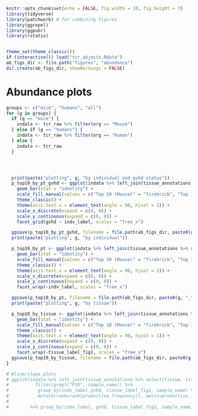```r
knitr::opts_chunk$set(echo = FALSE, fig.width = 10, fig.height = 7)
library(tidyverse)
library(patchwork) # for combining figures
library(ggrepel)
library(ggpubr)
library(rstatix)


theme_set(theme_classic())
if (interactive()) load("tcr_objects.Rdata")
ab_figs_dir <- file.path("figures", "abundance")
dir.create(ab_figs_dir, showWarnings = FALSE)
```

# Abundance plots
```r
groups <- c("mice", "humans", "all")
for (g in groups) {
  if (g == "mice") {
    indata <- tcr_raw %>% filter(org == "Mouse")
  } else if (g == "humans") {
    indata <- tcr_raw %>% filter(org == "Human")
  } else {
    indata <- tcr_raw
  }




  print(paste("plotting", g, "by individual and gvhd status"))
  p_top10_by_pt_gvhd <- ggplot(indata %>% left_join(tissue_annotations %>% select(tissue, tissue_label_fig1)) %>% group_by(indv_label, gvhd, tissue_label_fig1, sample_name) %>% arrange(desc(productive_frequency)) %>% mutate(top10 = ifelse(row_number() < 11, paste0("Top 10 (", org, ")"), "Other")) %>% group_by(indv_label, gvhd, tissue_label_fig1, sample_name, top10) %>% summarize(freq = sum(productive_frequency)), aes(x = tissue_label_fig1, y = freq, fill = top10)) +
    geom_bar(stat = "identity") +
    scale_fill_manual(values = c("Top 10 (Mouse)" = "firebrick", "Top 10 (Human)" = "red", "Other" = "grey")) +
    theme_classic() +
    theme(axis.text.x = element_text(angle = 90, hjust = 1)) +
    scale_x_discrete(expand = c(0, 0)) +
    scale_y_continuous(expand = c(0, 0)) +
    facet_grid(gvhd ~ indv_label, scales = "free_x")

  ggsave(p_top10_by_pt_gvhd, filename = file.path(ab_figs_dir, paste0(g, "_top10_by_pt_and_gvhd.pdf")), width = 25, height = 10)
  print(paste("plotting", g, "by individual"))

  p_top10_by_pt <- ggplot(indata %>% left_join(tissue_annotations %>% select(tissue, tissue_label_fig1)) %>% group_by(indv_label, tissue_label_fig1, sample_name) %>% arrange(desc(productive_frequency)) %>% mutate(top10 = ifelse(row_number() < 11, paste0("Top 10 (", org, ")"), "Other")) %>% group_by(indv_label, tissue_label_fig1, sample_name, top10) %>% summarize(freq = sum(productive_frequency)), aes(x = tissue_label_fig1, y = freq, fill = top10)) +
    geom_bar(stat = "identity") +
    scale_fill_manual(values = c("Top 10 (Mouse)" = "firebrick", "Top 10 (Human)" = "red", "Other" = "grey")) +
    theme_classic() +
    theme(axis.text.x = element_text(angle = 90, hjust = 1)) +
    scale_x_discrete(expand = c(0, 0)) +
    scale_y_continuous(expand = c(0, 0)) +
    facet_wrap(~indv_label, scales = "free_x")

  ggsave(p_top10_by_pt, filename = file.path(ab_figs_dir, paste0(g, "_top10_by_pt.pdf")), width = 10, height = 15)
  print(paste("plotting", g, "by tissue"))

  p_top10_by_tissue <- ggplot(indata %>% left_join(tissue_annotations %>% select(tissue, tissue_label_fig1)) %>% group_by(indv_label, total_templates, tissue_label_fig1, sample_name) %>% arrange(desc(productive_frequency)) %>% mutate(top10 = ifelse(row_number() < 11, paste0("Top 10 (", org, ")"), "Other")) %>% group_by(indv_label, total_templates, tissue_label_fig1, sample_name, top10) %>% summarize(freq = sum(productive_frequency)), aes(x = indv_label, y = freq, fill = top10)) +
    geom_bar(stat = "identity") +
    scale_fill_manual(values = c("Top 10 (Mouse)" = "firebrick", "Top 10 (Human)" = "red", "Other" = "grey")) +
    theme_classic() +
    theme(axis.text.x = element_text(angle = 90, hjust = 1)) +
    scale_x_discrete(expand = c(0, 0)) +
    scale_y_continuous(expand = c(0, 0)) +
    facet_wrap(~tissue_label_fig1, scales = "free_x")
  ggsave(p_top10_by_tissue, filename = file.path(ab_figs_dir, paste0(g, "_top10_by_tissue.pdf")), width = 10, height = 15)
}

# #line/slope plots
# ggplot(indata %>% left_join(tissue_annotations %>% select(tissue, tissue_label_fig1)) %>%
#          filter(grepl("PtD", sample_name)) %>%
#           group_by(indv_label,gvhd, tissue_label_fig1, sample_name) %>% freq=sum(productive_frequency) %?%
#           mutate(rank=rank(productive_frequency)), aes(x=productive_frequency, y=freq
#
#        %>% group_by(indv_label, gvhd, tissue_label_fig1, sample_name, rank) %>% summarize(freq=sum(productive_frequency)), aes(x=rank, y=freq)) + geom_point(stat="identity") + scale_fill_manual(values = c("Top 10 (Mouse)"="firebrick", "Top 10 (Human)"="red", "Other"="grey")) + theme_classic() + theme(axis.text.x =element_text(angle=90, hjust=1)) + scale_x_discrete(expand = c(0,0)) + scale_y_continuous(expand=c(0,0)) + facet_wrap(~tissue_label_fig1, scales = "free_x")
```
